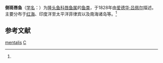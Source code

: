 {{Speciesbox
| name = 侧斑唇鱼
| status = 
| status_system = 
| image = Oxycheilinus mentalis.png
| genus = Cheilinus
| species = mentalis
| authority = (Ruppell, 1828)<ref name='id7788'>{{cite web| url =http://www.bioinfo.cn/db05/BjdwSpecies.php?action=view&id=7788| title =侧斑唇鱼| work =《中国动物物种编目数据库》| publisher =中国科学院微生物研究所| author =中国科学院动物研究所| accessdate =2009-04-16| deadurl =yes| archiveurl =https://web.archive.org/web/20160305061613/http://www.bioinfo.cn/db05/BjdwSpecies.php?action=view&id=7788| archivedate =2016-03-05}}</ref>
}}

'''侧斑唇鱼'''（[[学名|学名]]：{{lang|la|''Cheilinus mentalis''}}）为[[隆头鱼科|隆头鱼科]][[唇鱼属|唇鱼属]]的[[鱼类|鱼类]]，于1828年由[[爱德华·吕佩尔|爱德华·吕佩尔]]描述。主要分布于[[红海|红海]]、印度洋至太平洋菲律宾以及南海诸岛等。<ref name='id7788'/>

== 参考文献 ==
{{reflist}}

{{Wikispecies|Cheilinus mentalis}}
{{Taxonbar|from=Q1043479}}

[[Category:唇鱼属|mentalis]]
[[Category:1828年描述的魚類|C]]

{{鱸形目小作品}}